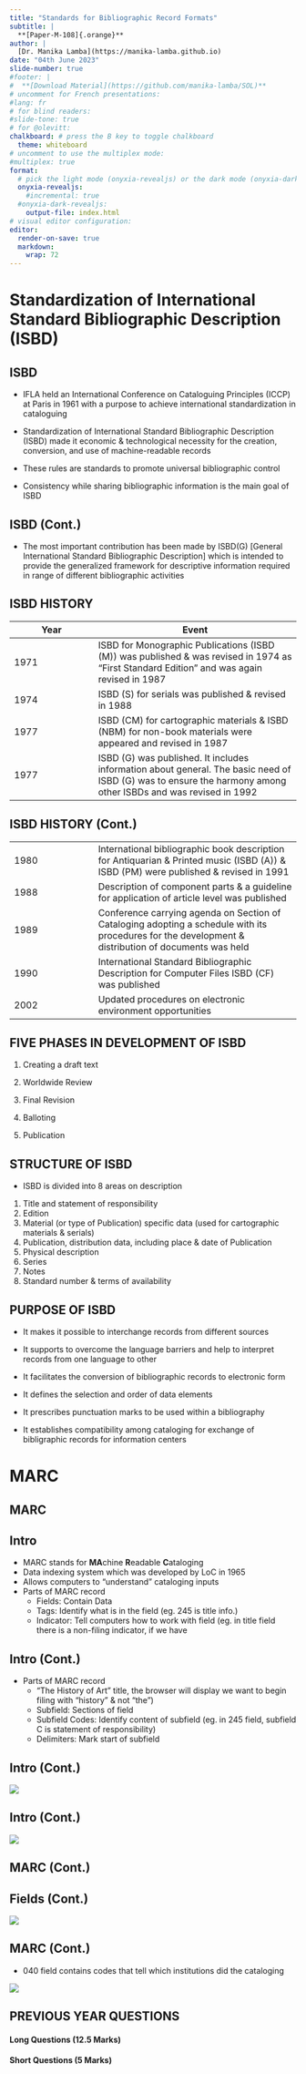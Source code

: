 ```yaml
---
title: "Standards for Bibliographic Record Formats"
subtitle: |
  **[Paper-M-108]{.orange}**
author: |
  [Dr. Manika Lamba](https://manika-lamba.github.io)
date: "04th June 2023"
slide-number: true
#footer: |
#  **[Download Material](https://github.com/manika-lamba/SOL)**
# uncomment for French presentations:
#lang: fr
# for blind readers:
#slide-tone: true
# for @olevitt:
chalkboard: # press the B key to toggle chalkboard
  theme: whiteboard
# uncomment to use the multiplex mode:
#multiplex: true
format:
  # pick the light mode (onyxia-revealjs) or the dark mode (onyxia-dark-revealjs)
  onyxia-revealjs:
    #incremental: true   
  #onyxia-dark-revealjs:
    output-file: index.html
# visual editor configuration:
editor:
  render-on-save: true
  markdown: 
    wrap: 72
---
```


# Standardization of International Standard Bibliographic Description (ISBD) {background-color="#438496"}

## ISBD

-   IFLA held an International Conference on Cataloguing Principles
    (ICCP) at Paris in 1961 with a purpose to achieve international
    standardization in cataloguing

-   Standardization of International Standard Bibliographic Description
    (ISBD) made it economic & technological necessity for the creation,
    conversion, and use of machine-readable records

-   These rules are standards to promote universal bibliographic control

-   Consistency while sharing bibliographic information is the main goal
    of ISBD

## ISBD (Cont.)

-   The most important contribution has been made by ISBD(G) \[General
    International Standard Bibliographic Description\] which is intended
    to provide the generalized framework for descriptive information
    required in range of different bibliographic activities

## ISBD HISTORY

| Year | Event                                                                                                                                                         |
|---------------------|---------------------------------------------------|
| 1971 | ISBD for Monographic Publications (ISBD (M)) was published & was revised in 1974 as "First Standard Edition" and was again revised in 1987                    |
| 1974 | ISBD (S) for serials was published & revised in 1988                                                                                                          |
| 1977 | ISBD (CM) for cartographic materials & ISBD (NBM) for non-book materials were appeared and revised in 1987                                                    |
| 1977 | ISBD (G) was published. It includes information about general. The basic need of ISBD (G) was to ensure the harmony among other ISBDs and was revised in 1992 |

## ISBD HISTORY (Cont.)

|      |                                                                                                                                                      |
|---------------------|---------------------------------------------------|
| 1980 | International bibliographic book description for Antiquarian & Printed music (ISBD (A)) & ISBD (PM) were published & revised in 1991                 |
| 1988 | Description of component parts & a guideline for application of article level was published                                                          |
| 1989 | Conference carrying agenda on Section of Cataloging adopting a schedule with its procedures for the development & distribution of documents was held |
| 1990 | International Standard Bibliographic Description for Computer Files ISBD (CF) was published                                                          |
| 2002 | Updated procedures on electronic environment opportunities                                                                                           |

## FIVE PHASES IN DEVELOPMENT OF ISBD

1.  Creating a draft text

2.  Worldwide Review

3.  Final Revision

4.  Balloting

5.  Publication

## STRUCTURE OF ISBD

-   ISBD is divided into 8 areas on description

1.  Title and statement of responsibility
2.  Edition
3.  Material (or type of Publication) specific data (used for
    cartographic materials & serials)
4.  Publication, distribution data, including place & date of
    Publication
5.  Physical description
6.  Series
7.  Notes
8.  Standard number & terms of availability

## PURPOSE OF ISBD

-   It makes it possible to interchange records from different sources

-   It supports to overcome the language barriers and help to interpret
    records from one language to other

-   It facilitates the conversion of bibliographic records to electronic
    form

-   It defines the selection and order of data elements

-   It prescribes punctuation marks to be used within a bibliography

-   It establishes compatibility among cataloging for exchange of
    bibligraphic records for information centers

# MARC {background-color="#438496"}

## MARC

::: panel-tabset
## Intro

-   MARC stands for **MA**chine **R**eadable **C**ataloging
-   Data indexing system which was developed by LoC in 1965
-   Allows computers to "understand" cataloging inputs
-   Parts of MARC record
    -   Fields: Contain Data
    -   Tags: Identify what is in the field (eg. 245 is title info.)
    -   Indicator: Tell computers how to work with field (eg. in title
        field there is a non-filing indicator, if we have

## Intro (Cont.)

-   Parts of MARC record
    -   "The History of Art" title, the browser will display we want to
        begin filing with "history" & not "the")
    -   Subfield: Sections of field
    -   Subfield Codes: Identify content of subfield (eg. in 245 field,
        subfield C is statement of responsibility)
    -   Delimiters: Mark start of subfield

## Intro (Cont.)

![](images/marc1.png){fig-align="center"}

## Intro (Cont.)

![](images/marc2.png){fig-align="center"}
:::

## MARC (Cont.)

::: panel-tabset
## Fields (Cont.)

![](images/marc3.png){fig-align="center"}

## MARC (Cont.)

-   040 field contains codes that tell which institutions did the
    cataloging

![](images/marc4.png){fig-align="center"}
:::

## PREVIOUS YEAR QUESTIONS

#### Long Questions (12.5 Marks)

#### Short Questions (5 Marks)
